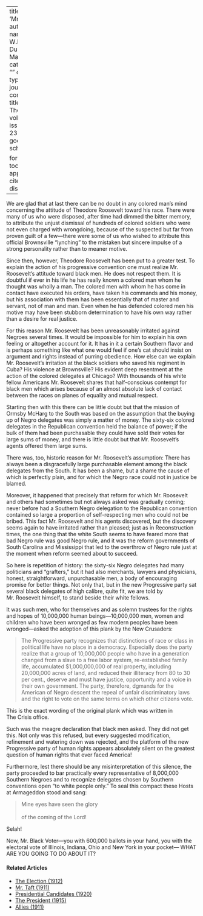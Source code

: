 
---
title: 'Mr. Roosevelt'
author:
  - name:
      given: W.E.B.
      family: Du Bois
date: Mar. 1912
categories: 
  - ""
citation: 
  type: article-journal
  container-title: The Crisis
  volume: 4
  issue: 5
  page: 235-236
google-scholar: true

format:
  html:
    toc: false
    appendix-cite-as: display
---



We are glad that at last there can be no doubt in any colored man's mind
concerning the attitude of Theodore Roosevelt toward his race. There
were many of us who were disposed, after time had dimmed the bitter
memory, to attribute the unjust dismissal of hundreds of colored
soldiers who were not even charged with wrongdoing, because of the
suspected but far from proven guilt of a few---there were some of us who
wished to attribute this official Brownsville "lynching" to the mistaken
but sincere impulse of a strong personality rather than to meaner
motive.

Since then, however, Theodore Roosevelt has been put to a greater test.
To explain the action of his progressive convention one must realize Mr.
Roosevelt's attitude toward black men. He does not respect them. It is
doubtful if ever in his life he has really known a colored man whom he
thought was wholly a man. The colored men with whom he has come in
contact have executed his orders, have taken his commands and his money,
but his association with them has been essentially that of master and
servant, not of man and man. Even when he has defended colored men his
motive may have been stubborn determination to have his own way rather
than a desire for real justice.

For this reason Mr. Roosevelt has been unreasonably irritated against
Negroes several times. It would be impossible for him to explain his own
feeling or altogether account for it. It has in it a certain Southern
flavor and is perhaps something like what one would feel if one's cat
should insist on argument and rights instead of purring obedience. How
else can we explain Mr. Roosevelt's irritation at the black soldiers who
saved his regiment in Cuba? His violence at Brownsville? His evident deep resentment at the action of the colored delegates at Chicago? With thousands of his white fellow Americans Mr. Roosevelt shares that half-conscious contempt for black men which arises because of an almost absolute lack of contact between the races on planes of equality and mutual respect.

Starting then with this there can be little doubt but that the mission
of Ormsby McHarg to the South was based on the assumption that the
buying up of Negro delegates was simply a matter of money. The sixty-six
colored delegates in the Republican convention held the balance of
power; if the bulk of them had been purchasable they could have sold
their votes for large sums of money, and there is little doubt but that
Mr. Roosevelt's agents offered them large sums.

There was, too, historic reason for Mr. Roosevelt's assumption: There
has always been a disgracefully large purchasable element among the
black delegates from the South. It has been a shame, but a shame the
cause of which is perfectly plain, and for which the Negro race could
not in justice be blamed.

Moreover, it happened that precisely that reform for which Mr. Roosevelt
and others had sometimes but not always asked was gradually coming;
never before had a Southern Negro delegation to the Republican
convention contained so large a proportion of self-respecting men who
could not be bribed. This fact Mr. Roosevelt and his agents discovered,
but the discovery seems again to have irritated rather than pleased;
just as in Reconstruction times, the one thing that the white South
seems to have feared more that bad Negro rule was good Negro rule, and
it was the reform governments of South Carolina and Mississippi that led
to the overthrow of Negro rule just at the moment when reform seemed
about to succeed.

So here is repetition of history: the sixty-six Negro delegates had many
politicians and "grafters," but it had also merchants, lawyers and
physicians, honest, straightforward, unpurchasable men, a body of
encouraging promise for better things. Not only that, but in the new
Progressive party sat several black delegates of high calibre, quite
fit, we are told by Mr. Roosevelt himself, to stand beside their white
fellows.

It was such men, who for themselves and as solemn trustees for the
rights and hopes of 10,000,000 human beings---10,000,000 men, women and children who have been wronged as few modern peoples have been wronged---asked the adoption of this plank by the New Crusaders:

> The Progressive party recognizes that distinctions of race or class in
political life have no place in a democracy. Especially does the party
realize that a group of 10,000,000 people who have in a generation changed from a slave to a free labor system, re-established family life, accumulated $1,000,000,000 of real property, including 20,000,000 acres of land, and reduced their illiteracy from 80 to 30 per cent., deserve and must have justice, opportunity and a voice in their own government. The party, therefore, dgmands for the American of Negro descent the repeal of unfair discriminatory laws and the right to vote on the same terms on which other citizens vote.

This is the exact wording of the original plank which was written in <span class="crisis-title">The Crisis</span> office.

Such was the meagre declaration that black men asked. They did not get
this. Not only was this refused, but every suggested modification,
refinement and watering down was rejected, and the platform of the new
Progressive party of human rights appears absolutely silent on the
greatest question of human rights that ever faced America!

Furthermore, lest there should be any misinterpretation of this silence,
the party proceeded to bar practically every representative of 8,000,000
Southern Negroes and to recognize delegates chosen by Southern conventions open "to white people only." To seal this compact these Hosts at Armageddon stood and sang: 

> Mine eyes have seen the glory     
> &nbsp;    
> of the coming of the Lord!

Selah!

Now, Mr. Black Voter---you with 600,000 ballots in your hand, you with
the electoral vote of Illinois, Indiana, Ohio and New York in your
pocket--- WHAT ARE YOU GOING TO DO ABOUT IT?

<!-- Similar articles start here -->
<div  class="clear-wrap"></div>

#### Related Articles

* [The Election (1912)](/Volumes/05/02/the_election.html)
* [Mr. Taft (1911)](/Volumes/02/06/taft.html)
* [Presidential Candidates (1920)](/Volumes/20/02/presidential-candidates.html)
* [The President (1915)](/Volumes/09/04/president.html)
* [Allies (1911)](/Volumes/02/03/allies.html)

<!-- Similar articles end here -->